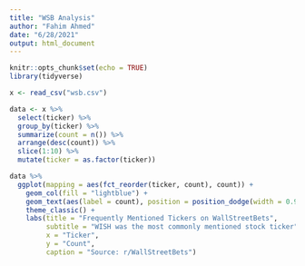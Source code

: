 ```yaml
---
title: "WSB Analysis"
author: "Fahim Ahmed"
date: "6/28/2021"
output: html_document
---
```


```r
knitr::opts_chunk$set(echo = TRUE)
library(tidyverse)
```

```r
x <- read_csv("wsb.csv")
```

```r
data <- x %>%
  select(ticker) %>%
  group_by(ticker) %>%
  summarize(count = n()) %>%
  arrange(desc(count)) %>%
  slice(1:10) %>%
  mutate(ticker = as.factor(ticker))

```

```r
data %>%
  ggplot(mapping = aes(fct_reorder(ticker, count), count)) +
    geom_col(fill = "lightblue") +
    geom_text(aes(label = count), position = position_dodge(width = 0.9), vjust = -0.25) +
    theme_classic() +
    labs(title = "Frequently Mentioned Tickers on WallStreetBets",
         subtitle = "WISH was the most commonly mentioned stock ticker",
         x = "Ticker",
         y = "Count",
         caption = "Source: r/WallStreetBets")
```

